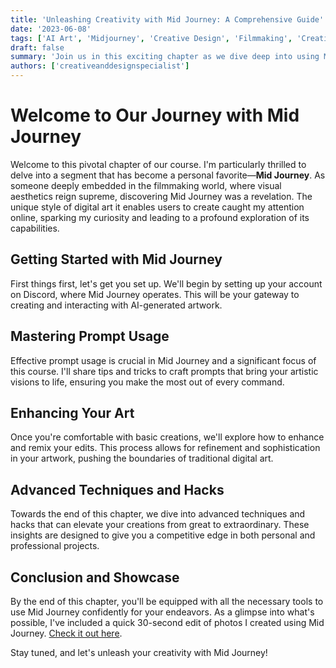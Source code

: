 ```yaml
---
title: 'Unleashing Creativity with Mid Journey: A Comprehensive Guide'
date: '2023-06-08'
tags: ['AI Art', 'Midjourney', 'Creative Design', 'Filmmaking', 'Creative Design']
draft: false
summary: 'Join us in this exciting chapter as we dive deep into using Mid Journey, an AI tool that revolutionizes digital art and photography. From setting up your account to mastering advanced editing techniques, this guide is packed with insights to enhance your visual projects.'
authors: ['creativeanddesignspecialist']
---
```


# Welcome to Our Journey with Mid Journey

Welcome to this pivotal chapter of our course. I'm particularly thrilled to delve into a segment that has become a personal favorite—**Mid Journey**. As someone deeply embedded in the filmmaking world, where visual aesthetics reign supreme, discovering Mid Journey was a revelation. The unique style of digital art it enables users to create caught my attention online, sparking my curiosity and leading to a profound exploration of its capabilities.

## Getting Started with Mid Journey

First things first, let's get you set up. We'll begin by setting up your account on Discord, where Mid Journey operates. This will be your gateway to creating and interacting with AI-generated artwork.

## Mastering Prompt Usage

Effective prompt usage is crucial in Mid Journey and a significant focus of this course. I'll share tips and tricks to craft prompts that bring your artistic visions to life, ensuring you make the most out of every command.

## Enhancing Your Art

Once you're comfortable with basic creations, we'll explore how to enhance and remix your edits. This process allows for refinement and sophistication in your artwork, pushing the boundaries of traditional digital art.

## Advanced Techniques and Hacks

Towards the end of this chapter, we dive into advanced techniques and hacks that can elevate your creations from great to extraordinary. These insights are designed to give you a competitive edge in both personal and professional projects.

## Conclusion and Showcase

By the end of this chapter, you'll be equipped with all the necessary tools to use Mid Journey confidently for your endeavors. As a glimpse into what's possible, I've included a quick 30-second edit of photos I created using Mid Journey. [Check it out here](#).

Stay tuned, and let's unleash your creativity with Mid Journey!

